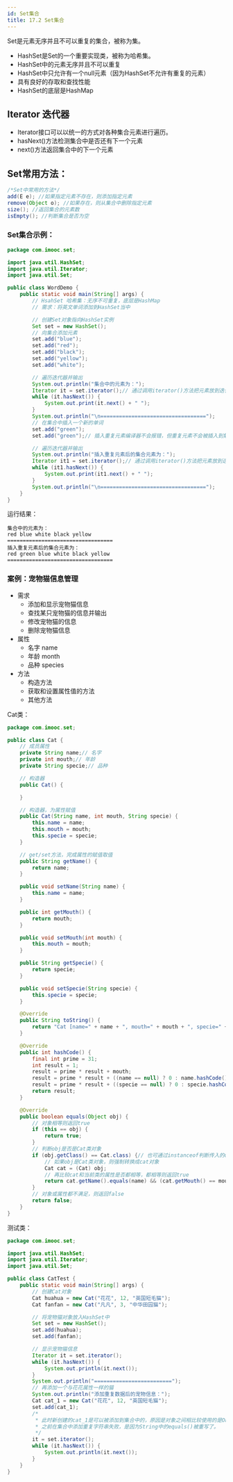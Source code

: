 ```yaml
---
id: Set集合
title: 17.2 Set集合
---
```


Set是元素无序并且不可以重复的集合，被称为集。

- HashSet是Set的一个重要实现类，被称为哈希集。
- HashSet中的元素无序并且不可以重复
- HashSet中只允许有一个null元素（因为HashSet不允许有重复的元素）
- 具有良好的存取和查找性能
- HashSet的底层是HashMap



## Iterator 迭代器

- Iterator接口可以以统一的方式对各种集合元素进行遍历。
- hasNext()方法检测集合中是否还有下一个元素
- next()方法返回集合中的下一个元素



## Set常用方法：

```java
/*Set中常用的方法*/
add(E e); //如果指定元素不存在，则添加指定元素
remove(Object o); //如果存在，则从集合中删除指定元素
size(); //返回集合的元素数
isEmpty(); //判断集合是否为空
```



### Set集合示例：

```java
package com.imooc.set;

import java.util.HashSet;
import java.util.Iterator;
import java.util.Set;

public class WordDemo {
	public static void main(String[] args) {
		// HsahSet 哈希集：无序不可重复，底层是HashMap
		// 需求：将英文单词添加到HashSet当中

		// 创建Set对象指向HashSet实例
		Set set = new HashSet();
		// 向集合添加元素
		set.add("blue");
		set.add("red");
		set.add("black");
		set.add("yellow");
		set.add("white");

		// 遍历迭代器并输出
		System.out.println("集合中的元素为：");
		Iterator it = set.iterator();// 通过调用iterator()方法把元素放到迭代器中
		while (it.hasNext()) {
			System.out.print(it.next() + " ");
		}
		System.out.println("\n==================================");
		// 在集合中插入一个新的单词
		set.add("green");
		set.add("green");// 插入重复元素编译器不会报错，但重复元素不会被插入到集合中

		// 遍历迭代器并输出
		System.out.println("插入重复元素后的集合元素为：");
		Iterator it1 = set.iterator();// 通过调用iterator()方法把元素放到迭代器中
		while (it1.hasNext()) {
			System.out.print(it1.next() + " ");
		}
		System.out.println("\n==================================");
	}
}
```

运行结果：

```
集合中的元素为：
red blue white black yellow 
==================================
插入重复元素后的集合元素为：
red green blue white black yellow 
==================================
```



### 案例：宠物猫信息管理

- 需求
  - 添加和显示宠物猫信息
  - 查找某只宠物猫的信息并输出
  - 修改宠物猫的信息
  - 删除宠物猫信息
- 属性
  - 名字 name
  - 年龄 month
  - 品种 species
- 方法
  - 构造方法
  - 获取和设置属性值的方法
  - 其他方法

Cat类：

```java
package com.imooc.set;

public class Cat {
	// 成员属性
	private String name;// 名字
	private int mouth;// 年龄
	private String specie;// 品种

	// 构造器
	public Cat() {

	}

	// 构造器，为属性赋值
	public Cat(String name, int mouth, String specie) {
		this.name = name;
		this.mouth = mouth;
		this.specie = specie;
	}

	// get/set方法，完成属性的赋值取值
	public String getName() {
		return name;
	}

	public void setName(String name) {
		this.name = name;
	}

	public int getMouth() {
		return mouth;
	}

	public void setMouth(int mouth) {
		this.mouth = mouth;
	}

	public String getSpecie() {
		return specie;
	}

	public void setSpecie(String specie) {
		this.specie = specie;
	}

	@Override
	public String toString() {
		return "Cat [name=" + name + ", mouth=" + mouth + ", specie=" + specie + "]";
	}

	@Override
	public int hashCode() {
		final int prime = 31;
		int result = 1;
		result = prime * result + mouth;
		result = prime * result + ((name == null) ? 0 : name.hashCode());
		result = prime * result + ((specie == null) ? 0 : specie.hashCode());
		return result;
	}

	@Override
	public boolean equals(Object obj) {
		// 对象相等则返回true
		if (this == obj) {
			return true;
		}
		// 判断obj是否是Cat类对象
		if (obj.getClass() == Cat.class) {// 也可通过instanceof判断传入的obj是否为Cat对象
			// 如果obj是Cat类对象，则强制转换成cat对象
			Cat cat = (Cat) obj;
			// 再比较cat和当前类的属性是否都相等，都相等则返回true
			return cat.getName().equals(name) && (cat.getMouth() == mouth && (cat.getSpecie().equals(specie)));
		}
		// 对象或属性都不满足，则返回false
		return false;
	}
}
```

测试类：

```java
package com.imooc.set;

import java.util.HashSet;
import java.util.Iterator;
import java.util.Set;

public class CatTest {
	public static void main(String[] args) {
		// 创建Cat对象
		Cat huahua = new Cat("花花", 12, "英国短毛猫");
		Cat fanfan = new Cat("凡凡", 3, "中华田园猫");

		// 将宠物猫对象放入HashSet中
		Set set = new HashSet();
		set.add(huahua);
		set.add(fanfan);

		// 显示宠物猫信息
		Iterator it = set.iterator();
		while (it.hasNext()) {
			System.out.println(it.next());
		}
		System.out.println("=========================");
		// 再添加一个与花花属性一样的猫
		System.out.println("添加重复数据后的宠物信息：");
		Cat cat_1 = new Cat("花花", 12, "英国短毛猫");
		set.add(cat_1);
		/*
		 * 此时新创建的cat_1是可以被添加到集合中的，原因是对象之间相比较使用的是Object类的equals()方法，所以这里需要在Cat类中重写equals()方法和hashCode()方法
		 * 之前在集合中添加重复字符串失败，是因为String中的equals()被重写了。
		 */
		it = set.iterator();
		while (it.hasNext()) {
			System.out.println(it.next());
		}
	}
}
```

